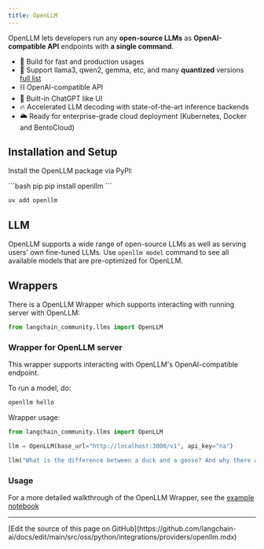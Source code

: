 ```yaml
---
title: OpenLLM
---
```


OpenLLM lets developers run any **open-source LLMs** as **OpenAI-compatible API** endpoints with **a single command**.

- 🔬 Build for fast and production usages
- 🚂 Support llama3, qwen2, gemma, etc, and many **quantized** versions [full list](https://github.com/bentoml/openllm-models)
- ⛓️ OpenAI-compatible API
- 💬 Built-in ChatGPT like UI
- 🔥 Accelerated LLM decoding with state-of-the-art inference backends
- 🌥️ Ready for enterprise-grade cloud deployment (Kubernetes, Docker and BentoCloud)

## Installation and Setup

Install the OpenLLM package via PyPI:

<CodeGroup>
```bash pip
pip install openllm
```

```bash uv
uv add openllm
```
</CodeGroup>

## LLM

OpenLLM supports a wide range of open-source LLMs as well as serving users' own
fine-tuned LLMs. Use `openllm model` command to see all available models that
are pre-optimized for OpenLLM.

## Wrappers

There is a OpenLLM Wrapper which supports interacting with running server with OpenLLM:

```python
from langchain_community.llms import OpenLLM
```

### Wrapper for OpenLLM server

This wrapper supports interacting with OpenLLM's OpenAI-compatible endpoint.

To run a model, do:

```bash
openllm hello
```

Wrapper usage:

```python
from langchain_community.llms import OpenLLM

llm = OpenLLM(base_url="http://localhost:3000/v1", api_key="na")

llm("What is the difference between a duck and a goose? And why there are so many Goose in Canada?")
```

### Usage

For a more detailed walkthrough of the OpenLLM Wrapper, see the
[example notebook](/oss/python/integrations/llms/openllm)

---

<Callout icon="pen-to-square" iconType="regular">
  [Edit the source of this page on GitHub](https://github.com/langchain-ai/docs/edit/main/src/oss/python/integrations/providers/openllm.mdx)
</Callout>
